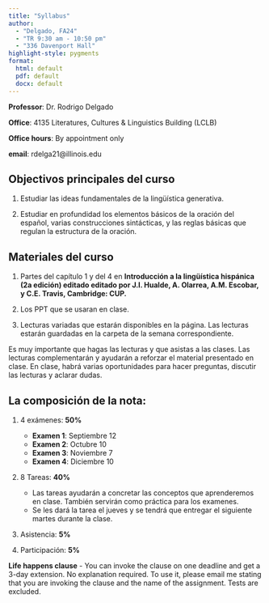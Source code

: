 ```yaml
---
title: "Syllabus"
author:
  - "Delgado, FA24"
  - "TR 9:30 am - 10:50 pm"
  - "336 Davenport Hall"
highlight-style: pygments
format:
  html: default
  pdf: default
  docx: default
---
```


**Professor**: Dr. Rodrigo Delgado

**Office**: 4135 Literatures, Cultures & Linguistics Building (LCLB)

**Office hours**: By appointment only

**email**: rdelga21\@illinois.edu

## Objectivos principales del curso

1.  Estudiar las ideas fundamentales de la lingüística generativa.

2.  Estudiar en profundidad los elementos básicos de la oración del español, varias construcciones sintácticas, y las reglas básicas que regulan la estructura de la oración.

## Materiales del curso

1.  Partes del capítulo 1 y del 4 en **Introducción a la lingüística hispánica (2a edición) editado editado por J.I. Hualde, A. Olarrea, A.M. Escobar, y C.E. Travis, Cambridge: CUP.**

2.  Los PPT que se usaran en clase.

3.  Lecturas variadas que estarán disponibles en la página. Las lecturas estarán guardadas en la carpeta de la semana correspondiente. 

Es muy importante que hagas las lecturas y que asistas a las clases. Las lecturas complementarán y ayudarán a reforzar el material presentado en clase. En clase, habrá varias oportunidades para hacer preguntas, discutir las lecturas y aclarar dudas.

## La composición de la nota:

1.  4 exámenes: **50%**
    -   **Examen 1**: Septiembre 12
    -   **Examen 2**: Octubre 10
    -   **Examen 3**: Noviembre 7
    -   **Examen 4**: Diciembre 10
    
2.  8 Tareas: **40%**
    - Las tareas ayudarán a concretar las conceptos que aprenderemos en clase. También servirán como práctica para los examenes. 
    - Se les dará la tarea el jueves y se tendrá que entregar el siguiente martes durante la clase. 
  
3. Asistencia: **5%**

4. Participación: **5%**
    
**Life happens clause** - You can invoke the clause on one deadline and get a 3-day extension. No explanation required. To use it, please email me stating that you are invoking the clause and the name of the assignment. Tests are excluded. 

